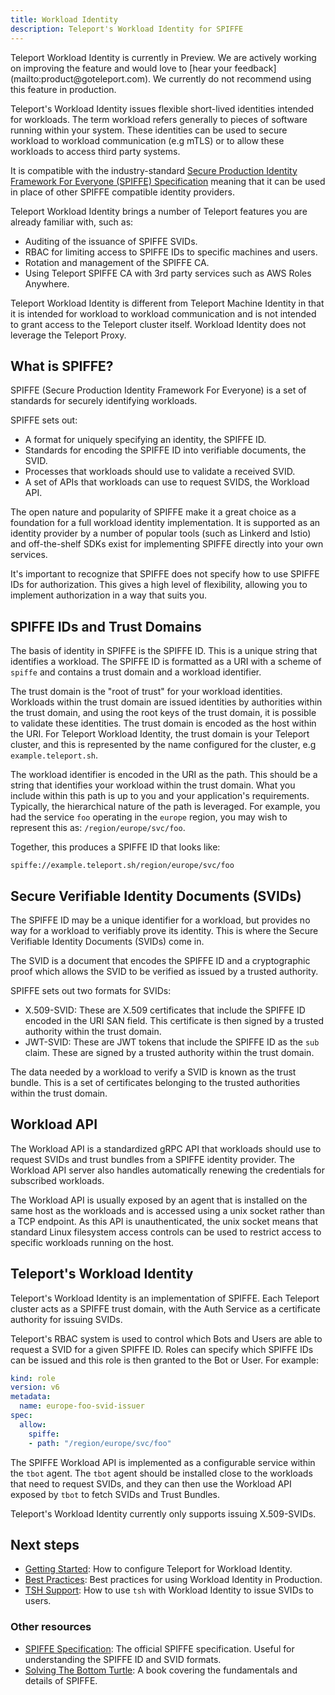 ```yaml
---
title: Workload Identity
description: Teleport's Workload Identity for SPIFFE
---
```


<Admonition type="tip" title="Preview">
Teleport Workload Identity is currently in Preview. We are actively working on
improving the feature and would love to [hear your feedback](mailto:product@goteleport.com).
We currently do not recommend using this feature in production.
</Admonition>

Teleport's Workload Identity issues flexible short-lived identities intended
for workloads. The term workload refers generally to pieces of software running
within your system. These identities can be used to secure workload to workload
communication (e.g mTLS) or to allow these workloads to access third party
systems.

It is compatible with the industry-standard
[Secure Production Identity Framework For Everyone (SPIFFE) Specification](https://github.com/spiffe/spiffe/blob/main/standards/SPIFFE.md)
meaning that it can be used in place of other SPIFFE compatible identity
providers.

Teleport Workload Identity brings a number of Teleport features you are
already familiar with, such as:

- Auditing of the issuance of SPIFFE SVIDs.
- RBAC for limiting access to SPIFFE IDs to specific machines and users.
- Rotation and management of the SPIFFE CA.
- Using Teleport SPIFFE CA with 3rd party services such as AWS Roles Anywhere.

Teleport Workload Identity is different from Teleport Machine Identity in that
it is intended for workload to workload communication and is not
intended to grant access to the Teleport cluster itself. Workload Identity does
not leverage the Teleport Proxy.

## What is SPIFFE?

SPIFFE (Secure Production Identity Framework For Everyone) is a set of standards
for securely identifying workloads.

SPIFFE sets out:

- A format for uniquely specifying an identity, the SPIFFE ID.
- Standards for encoding the SPIFFE ID into verifiable documents, the SVID.
- Processes that workloads should use to validate a received SVID.
- A set of APIs that workloads can use to request SVIDS, the Workload API.

The open nature and popularity of SPIFFE make it a great choice as a foundation
for a full workload identity implementation. It is supported as an identity
provider by a number of popular tools (such as Linkerd and Istio) and
off-the-shelf SDKs exist for implementing SPIFFE directly into your own
services.

It's important to recognize that SPIFFE does not specify how to use SPIFFE IDs
for authorization. This gives a high level of flexibility, allowing you to
implement authorization in a way that suits you.

## SPIFFE IDs and Trust Domains

The basis of identity in SPIFFE is the SPIFFE ID. This is a unique string that
identifies a workload. The SPIFFE ID is formatted as a URI with a scheme of
`spiffe` and contains a trust domain and a workload identifier.

The trust domain is the "root of trust" for your workload identities. Workloads
within the trust domain are issued identities by authorities within the trust
domain, and using the root keys of the trust domain, it is possible to
validate these identities. The trust domain is encoded as the host within the
URI. For Teleport Workload Identity, the trust domain is your Teleport cluster,
and this is represented by the name configured for the cluster,
e.g `example.teleport.sh`.

The workload identifier is encoded in the URI as the path. This should be a
string that identifies your workload within the trust domain. What you include
within this path is up to you and your application's requirements. Typically,
the hierarchical nature of the path is leveraged. For example, you had the
service `foo` operating in the `europe` region, you may wish to represent this
as: `/region/europe/svc/foo`.

Together, this produces a SPIFFE ID that looks like:

```
spiffe://example.teleport.sh/region/europe/svc/foo
```

## Secure Verifiable Identity Documents (SVIDs)

The SPIFFE ID may be a unique identifier for a workload, but provides no way
for a workload to verifiably prove its identity. This is where the Secure
Verifiable Identity Documents (SVIDs) come in.

The SVID is a document that encodes the SPIFFE ID and a cryptographic proof
which allows the SVID to be verified as issued by a trusted authority.

SPIFFE sets out two formats for SVIDs:

- X.509-SVID: These are X.509 certificates that include the SPIFFE ID encoded in
  the URI SAN field. This certificate is then signed by a trusted authority
  within the trust domain.
- JWT-SVID: These are JWT tokens that include the SPIFFE ID as the `sub` claim.
  These are signed by a trusted authority within the trust domain.

The data needed by a workload to verify a SVID is known as the trust bundle.
This is a set of certificates belonging to the trusted authorities within the
trust domain.

## Workload API

The Workload API is a standardized gRPC API that workloads should use to request
SVIDs and trust bundles from a SPIFFE identity provider. The Workload API
server also handles automatically renewing the credentials for subscribed
workloads.

The Workload API is usually exposed by an agent that is installed on the same
host as the workloads and is accessed using a unix socket rather than a TCP
endpoint. As this API is unauthenticated, the unix socket means that standard
Linux filesystem access controls can be used to restrict access to specific
workloads running on the host.

## Teleport's Workload Identity

Teleport's Workload Identity is an implementation of SPIFFE. Each Teleport
cluster acts as a SPIFFE trust domain, with the Auth Service as a certificate
authority for issuing SVIDs.

Teleport's RBAC system is used to control which Bots and Users are able to
request a SVID for a given SPIFFE ID. Roles can specify which SPIFFE IDs can
be issued and this role is then granted to the Bot or User. For example:

```yaml
kind: role
version: v6
metadata:
  name: europe-foo-svid-issuer
spec:
  allow:
    spiffe:
    - path: "/region/europe/svc/foo"
```

The SPIFFE Workload API is implemented as a configurable service within the
`tbot` agent. The `tbot` agent should be installed close to the workloads that
need to request SVIDs, and they can then use the Workload API exposed by `tbot`
to fetch SVIDs and Trust Bundles.

Teleport's Workload Identity currently only supports issuing X.509-SVIDs.

## Next steps

- [Getting Started](./workload-identity/getting-started.mdx): How to configure Teleport for Workload Identity.
- [Best Practices](./workload-identity/best-practices.mdx): Best practices for using Workload Identity in Production.
- [TSH Support](./workload-identity/tsh.mdx): How to use `tsh` with Workload Identity to issue SVIDs to users.

### Other resources

- [SPIFFE Specification](https://github.com/spiffe/spiffe/blob/main/standards/SPIFFE.md): The official SPIFFE specification. Useful for understanding the SPIFFE ID and SVID formats.
- [Solving The Bottom Turtle](https://spiffe.io/pdf/Solving-the-bottom-turtle-SPIFFE-SPIRE-Book.pdf): A book covering the fundamentals and details of SPIFFE.